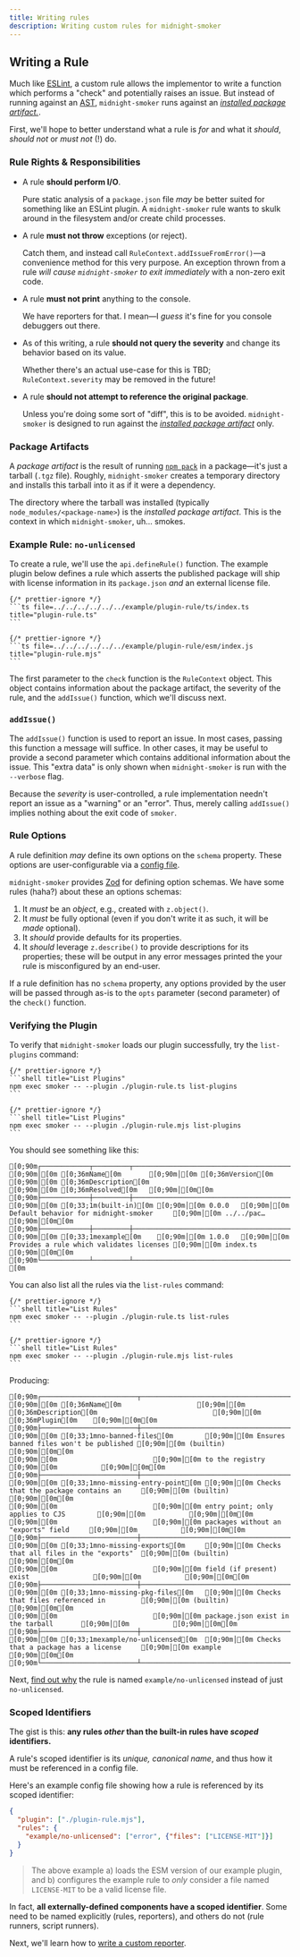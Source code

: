 ```yaml
---
title: Writing rules
description: Writing custom rules for midnight-smoker
---
```



## Writing a Rule

Much like [ESLint](https://eslint.org), a custom rule allows the implementor to write a function which performs a "check" and potentially raises an issue. But instead of running against an [AST](https://en.wikipedia.org/wiki/Abstract_syntax_tree), `midnight-smoker` runs against an [_installed package artifact._](#package-artifacts).

First, we'll hope to better understand what a rule is _for_ and what it _should_, _should not_ or _must not_ (!) do.

### Rule Rights & Responsibilities

- A rule **should perform I/O**.

  Pure static analysis of a `package.json` file _may_ be better suited for something like an ESLint plugin. A `midnight-smoker` rule wants to skulk around in the filesystem and/or create child processes.

- A rule **must not throw** exceptions (or reject).

  Catch them, and instead call `RuleContext.addIssueFromError()`—a convenience method for this very purpose. An exception thrown from a rule _will cause `midnight-smoker` to exit immediately_ with a non-zero exit code.

- A rule **must not print** anything to the console.

  We have reporters for that. I mean—I _guess_ it's fine for you console debuggers out there.

- As of this writing, a rule **should not query the severity** and change its behavior based on its value.

  Whether there's an actual use-case for this is TBD; `RuleContext.severity` may be removed in the future!

- A rule **should not attempt to reference the original package**.

  Unless you're doing some sort of "diff", this is to be avoided. `midnight-smoker` is designed to run against the [_installed package artifact_](#package-artifacts) only.

### Package Artifacts

A _package artifact_ is the result of running [`npm pack`](https://docs.npmjs.com/cli/v10/commands/npm-pack) in a package—it's just a tarball (`.tgz` file). Roughly, `midnight-smoker` creates a temporary directory and installs this tarball into it as if it were a dependency.

The directory where the tarball was installed (typically `node_modules/<package-name>`) is the _installed package artifact_. This is the context in which `midnight-smoker`, uh… smokes.

### Example Rule: `no-unlicensed`

To create a rule, we'll use the `api.defineRule()` function. The example plugin below defines a rule which asserts the published package will ship with license information in its `package.json` _and_ an external license file.

<Tabs>
  <TabItem label="TypeScript">

    {/* prettier-ignore */}
    ```ts file=../../../../../../example/plugin-rule/ts/index.ts title="plugin-rule.ts"
    ```

  </TabItem>
  <TabItem label="ESM">

    {/* prettier-ignore */}
    ```ts file=../../../../../../example/plugin-rule/esm/index.js title="plugin-rule.mjs"
    ```

  </TabItem>
</Tabs>

The first parameter to the `check` function is the `RuleContext` object. This object contains information about the package artifact, the severity of the rule, and the `addIssue()` function, which we'll discuss next.

### `addIssue()`

The `addIssue()` function is used to report an issue. In most cases, passing this function a message will suffice. In other cases, it may be useful to provide a second parameter which contains additional information about the issue. This "extra data" is only shown when `midnight-smoker` is run with the `--verbose` flag.

Because the _severity_ is user-controlled, a rule implementation needn't report an issue as a "warning" or an "error". Thus, merely calling `addIssue()` implies nothing about the exit code of `smoker`.

### Rule Options

A rule definition _may_ define its own options on the `schema` property. These options are user-configurable via a [config file](/reference/config).

`midnight-smoker` provides [Zod](https://zod.dev) for defining option schemas. We have some rules (haha?) about these an options schemas:

1. It _must_ be an _object_, e.g., created with `z.object()`.
2. It _must_ be fully optional (even if you don't write it as such, it will be _made_ optional).
3. It _should_ provide defaults for its properties.
4. It _should_ leverage `z.describe()` to provide descriptions for its properties; these will be output in any error messages printed the your rule is misconfigured by an end-user.

If a rule definition has no `schema` property, any options provided by the user will be passed through as-is to the `opts` parameter (second parameter) of the `check()` function.

### Verifying the Plugin

To verify that `midnight-smoker` loads our plugin successfully, try the `list-plugins` command:

<Tabs>
  <TabItem label="TypeScript">

    {/* prettier-ignore */}
    ```shell title="List Plugins"
    npm exec smoker -- --plugin ./plugin-rule.ts list-plugins
    ```

  </TabItem>
  <TabItem label="ESM">

    {/* prettier-ignore */}
    ```shell title="List Plugins"
    npm exec smoker -- --plugin ./plugin-rule.mjs list-plugins
    ```

  </TabItem>
</Tabs>

You should see something like this:

```ansi title="Plugin List"
[0;90m┌────────────┬─────────┬──────────────────────────────────────────┬────────────┐[0m[0m
[0;90m│[0m [0;36mName[0m       [0;90m│[0m [0;36mVersion[0m [0;90m│[0m [0;36mDescription[0m                              [0;90m│[0m [0;36mResolved[0m   [0;90m│[0m[0m
[0;90m├────────────┼─────────┼──────────────────────────────────────────┼────────────┤[0m[0m
[0;90m│[0m [0;33;1m(built-in)[0m [0;90m│[0m 0.0.0   [0;90m│[0m Default behavior for midnight-smoker     [0;90m│[0m ../../pac… [0;90m│[0m[0m
[0;90m├────────────┼─────────┼──────────────────────────────────────────┼────────────┤[0m[0m
[0;90m│[0m [0;33;1mexample[0m    [0;90m│[0m 1.0.0   [0;90m│[0m Provides a rule which validates licenses [0;90m│[0m index.ts   [0;90m│[0m[0m
[0;90m└────────────┴─────────┴──────────────────────────────────────────┴────────────┘[0m[0m
[0m
```

You can also list all the rules via the `list-rules` command:

<Tabs>
  <TabItem label="TypeScript">

    {/* prettier-ignore */}
    ```shell title="List Rules"
    npm exec smoker -- --plugin ./plugin-rule.ts list-rules
    ```

  </TabItem>
  <TabItem label="ESM">

    {/* prettier-ignore */}
    ```shell title="List Rules"
    npm exec smoker -- --plugin ./plugin-rule.mjs list-rules
    ```

  </TabItem>
</Tabs>

Producing:

```ansi title="Rule List"
[0;90m┌────────────────────────┬─────────────────────────────────────────┬───────────┐[0m[0m
[0;90m│[0m [0;36mName[0m                   [0;90m│[0m [0;36mDescription[0m                             [0;90m│[0m [0;36mPlugin[0m    [0;90m│[0m[0m
[0;90m├────────────────────────┼─────────────────────────────────────────┼───────────┤[0m[0m
[0;90m│[0m [0;33;1mno-banned-files[0m        [0;90m│[0m Ensures banned files won't be published [0;90m│[0m (builtin) [0;90m│[0m[0m
[0;90m│[0m                        [0;90m│[0m to the registry                         [0;90m│[0m           [0;90m│[0m[0m
[0;90m├────────────────────────┼─────────────────────────────────────────┼───────────┤[0m[0m
[0;90m│[0m [0;33;1mno-missing-entry-point[0m [0;90m│[0m Checks that the package contains an     [0;90m│[0m (builtin) [0;90m│[0m[0m
[0;90m│[0m                        [0;90m│[0m entry point; only applies to CJS        [0;90m│[0m           [0;90m│[0m[0m
[0;90m│[0m                        [0;90m│[0m packages without an "exports" field     [0;90m│[0m           [0;90m│[0m[0m
[0;90m├────────────────────────┼─────────────────────────────────────────┼───────────┤[0m[0m
[0;90m│[0m [0;33;1mno-missing-exports[0m     [0;90m│[0m Checks that all files in the "exports"  [0;90m│[0m (builtin) [0;90m│[0m[0m
[0;90m│[0m                        [0;90m│[0m field (if present) exist                [0;90m│[0m           [0;90m│[0m[0m
[0;90m├────────────────────────┼─────────────────────────────────────────┼───────────┤[0m[0m
[0;90m│[0m [0;33;1mno-missing-pkg-files[0m   [0;90m│[0m Checks that files referenced in         [0;90m│[0m (builtin) [0;90m│[0m[0m
[0;90m│[0m                        [0;90m│[0m package.json exist in the tarball       [0;90m│[0m           [0;90m│[0m[0m
[0;90m├────────────────────────┼─────────────────────────────────────────┼───────────┤[0m[0m
[0;90m│[0m [0;33;1mexample/no-unlicensed[0m  [0;90m│[0m Checks that a package has a license     [0;90m│[0m example   [0;90m│[0m[0m
[0;90m└────────────────────────┴─────────────────────────────────────────┴───────────┘[0m

```

Next, [find out why](#scoped-identifiers) the rule is named `example/no-unlicensed` instead of just `no-unlicensed`.

### Scoped Identifiers

The gist is this: **any rules _other_ than the built-in rules have _scoped_ identifiers.**

A rule's scoped identifier is its _unique, canonical name_, and thus how it must be referenced in a config file.

Here's an example config file showing how a rule is referenced by its scoped identifier:

```json title="smoker.config.json"
{
  "plugin": ["./plugin-rule.mjs"],
  "rules": {
    "example/no-unlicensed": ["error", {"files": ["LICENSE-MIT"]}]
  }
}
```

> The above example a) loads the ESM version of our example plugin, and b) configures the example rule to _only_ consider a file named `LICENSE-MIT` to be a valid license file.

In fact, **all externally-defined components have a scoped identifier**. Some need to be named explicitly (rules, reporters), and others do not (rule runners, script runners).

Next, we'll learn how to [write a custom reporter](/developer/plugin-reporter).

